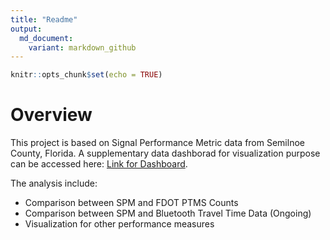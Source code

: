 ```yaml
---  
title: "Readme"
output: 
  md_document:
    variant: markdown_github
---
```


```r
knitr::opts_chunk$set(echo = TRUE)
```

# Overview

This project is based on Signal Performance Metric data from Semilnoe County, Florida. A supplementary data dashborad for visualization purpose can be accessed here: [Link for Dashboard](https://shiwang0211.shinyapps.io/Dashboard_SPMandTube/).

The analysis include:

* Comparison between SPM and FDOT PTMS Counts
* Comparison between SPM and Bluetooth Travel Time Data (Ongoing)
* Visualization for other performance measures


